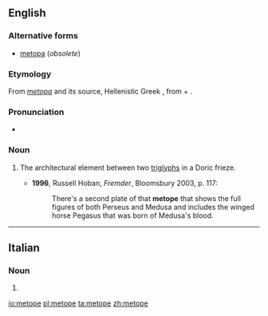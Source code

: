 ==English==

===Alternative forms===
* [[metopa]] (''obsolete'')

===Etymology===
From {{etyl|la|en}} ''[[metopa]]'' and its source, Hellenistic Greek {{term|μετόπη|tr=metopē|lang=grc}}, from {{etyl|grc|en}} {{term|μετά||[[meta-]]|tr=meta|lang=grc}} + {{term|ὀπή||hole|tr=opē|lang=grc}}.

===Pronunciation===
* {{IPA|/ˈmɛtəʊp/|/ˈmɛtəpi/}}

===Noun===
{{en-noun}}

# {{context|architecture|lang=en}} The architectural element between two [[triglyphs]] in a Doric frieze.
#* '''1996''', Russell Hoban, ''Fremder'', Bloomsbury 2003, p. 117:
#*: There's a second plate of that '''metope''' that shows the full figures of both Perseus and Medusa and includes the winged horse Pegasus that was born of Medusa's blood.

----

==Italian==

===Noun===
{{head|it|plural}} {{g|f}}

# {{plural of|metopa|lang=it}}

[[io:metope]]
[[pl:metope]]
[[ta:metope]]
[[zh:metope]]